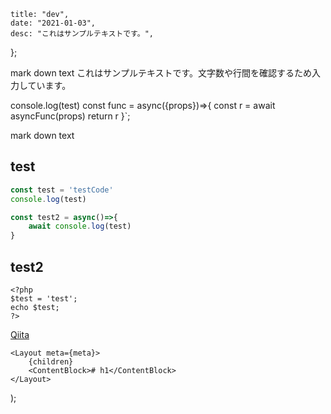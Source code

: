 
    title: "dev",
    date: "2021-01-03",
    desc: "これはサンプルテキストです。",
};

mark down text
これはサンプルテキストです。文字数や行間を確認するため入力しています。

console.log(test)
const func = async({props})=>{
const r = await asyncFunc(props)
return r
}`;




mark down text

## test

```file.jsx
const test = 'testCode'
console.log(test)

const test2 = async()=>{
    await console.log(test)
}
```

## test2

```file.php
<?php
$test = 'test';
echo $test;
?>
```



[Qiita](http://qiita.com "Qiita")

    <Layout meta={meta}>
        {children}
        <ContentBlock># h1</ContentBlock>
    </Layout>
);
